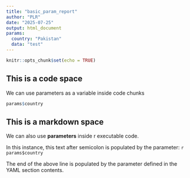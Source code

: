 ```yaml
---
title: "basic_param_report"
author: "PLR"
date: "2025-07-25"
output: html_document
params:
  country: "Pakistan"
  data: "test"
---
```


```r
knitr::opts_chunk$set(echo = TRUE)
```

## This is a code space

We can use parameters as a variable inside code chunks

```r
params$country
```

## This is a markdown space 

We can also use **parameters** inside r executable code. 

In this instance, this text after semicolon is populated by the parameter: `r params$country`

The end of the above line is populated by the parameter defined in the YAML section contents.
